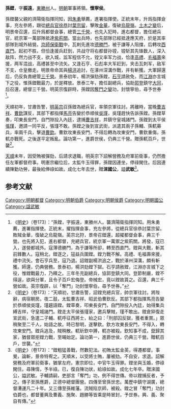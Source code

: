 '''孫鏜'''，字'''振遠'''，[[東勝州|東勝州]]人。[[明朝|明朝]]軍事將領。'''懷寧侯'''。

孫鏜襲父親的濟陽衛指揮同知，因[[朱勇_(明朝)|朱勇]]舉薦，進署指揮使。正統末年，升爲指揮僉事，充左參將，跟從[[總兵官|總兵官]][[徐恭|徐恭]]討[[葉宗留|葉宗留]]，擊敗[[金華|金華]]，復破[[烏龍嶺|烏龍嶺]]。[[土木之變|土木之變]]后，明景帝召還，后升爲都督僉事，總管[[三千營|三千營]]，也先入犯時，進右都督，擔任總兵官，統京軍一萬部隊抵達[[紫荊關|紫荊關]]。當出兵時，也先部隊已經抵達應天府，於是其率部隊到城外結營。[[京師保衛戰|京師保衛戰]]中，瓦剌先進攻[[德胜门_(北京)|德勝門]]，被于謙等人阻擋，后轉攻[[西直門|西直門]]。起初不胜，但恰逢援兵赶到，共战守将右都督孙镗，镗斩其先锋数人，深入敌阵，然力战不支，欲入城，监军程信不允，镗又率军力战，恰逢[[高禮|高禮]]、[[毛福壽|毛福壽]]來援，两军混战，高禮甚至中流矢。又逢石亨、石彪率大军赶到，夹击瓦刺军，敌军不支，仓皇撤走。明景帝命其與[[楊洪_(明朝)|楊洪]]追討，在涿州深溝作戰，并有斬獲。大軍歸還后，仍反負責總管[[三千營|三千營]]。景泰初年，楊洪彈劾孫鏜，[[石亨|石亨]]請赦免，而[[江淵|江淵]]亦言城下之役，惟孫鏜戰最力，於是釋放。景泰三年，擔任副總兵，協助[[郭登|郭登]]鎮守[[大同市|大同]]，后召還，總督三千營。明英宗復辟時，孫鏜因[[奪門之變|奪門之變]]功，封懷寧伯，尋予世券<ref>《[[明史|明史]]》（卷173）：“孫鏜，字振遠，東勝州人。襲濟陽衛指揮同知。用朱勇薦，進署指揮使。正統末，擢指揮僉事，充左參將，從總兵官徐恭討葉宗留。敗賊金華，復破之烏龍嶺。英宗北狩，景帝召鏜還，超擢都督僉事，典三千營。也先將入犯，進右都督，充總兵官，統京軍一萬禦之紫荊關。將發，寇已入，遂營都城外。寇薄德勝門，為于謙等所卻，轉至西直門。鏜與大戰，斬其前鋒數人。寇稍北，鏜逐之，寇益兵圍鏜。鏜力戰不解。高禮、毛福壽來援，禮中流矢。會石亨兵至，寇乃退。詔鏜副楊洪追之，戰於涿州深溝，頗有斬獲。師還，仍典營務。景泰初，楊洪劾鏜下獄。石亨請赦鏜，江淵亦言城下之役，惟鏜戰最力，乃釋之。三年冬充副總兵，協郭登鎮大同。登節制嚴，鏜不得逞，欲與分軍，且令子百戶宏侮登。帝械宏，竟以鏜故貰之。召還，典三千營如故。英宗復辟，以「奪門」功封懷寧伯，尋予世券。”</ref>。

天順初年，甘肅告警，[[明英宗|明英宗]]召孫鏜為總兵官，率領京軍往討。將離時，當晚[[曹吉祥|曹吉祥]]、[[曹欽|曹欽]]謀反，其部下都指揮[[馬亮|馬亮]]告變於恭順侯[[吳瑾|吳瑾]]，吳瑾趕快告訴孫鏜。孫鏜草奏，叩東長安門，自門隙投入內廷，逮捕[[曹吉祥|曹吉祥]]，并鎮守皇城諸門。孫鏜到太平侯[[张瑾_(太平侯)|張瑾]]，邀請一同平反，張瑾不敢。孫鏜之後到宣武街，派遣其兩子孫輔、孫軏募兵，率兩千兵，擊退[[曹欽|曹欽]]。曹欽攻東長安門，不得后轉為攻東安門，曹欽重傷，孫軏亦戰死。之後遂平定叛亂。論功第一，進爵世侯，仍典三千營。贈孫軏百戶，世襲<ref>《[[明史|明史]]》（卷173）：“天順初，甘肅告警，詔鏜充總兵官，帥京軍往討。將陛辭，病宿朝房。夜二鼓，太監曹吉祥、昭武伯曹欽反。其部下都指揮馬亮告變於恭順侯吳瑾，瑾趨語鏜。鏜草奏，叩東長安門，自門隙投入內廷，始得集兵縛吉祥，守皇城諸門。鏜走太平侯張瑾家，邀兵擊賊，瑾不敢出。鏜倉猝復走宣武街，急遣二子輔、軏呼征西將士，紿之曰：「刑部囚反獄，獲者重賞。」眾稍聚至二千人，始語之故。時已黎明，遂擊欽。欽方攻東長安門，不得入，轉攻東安門。鏜兵追及，賊稍散。軏斫欽中膊，軏亦被殺。欽知事不成，竄歸其家，猶督眾拒鏜力戰，至晡始定。論功第一，進爵世侯，仍典三千營。贈軏百戶，世襲。”</ref>。

[[天顺_(明朝)|天順]]末年，因受賄被彈劾，后請求退職，明英宗下詔解營務及府軍前衛事，仍然擔任左軍都督府事。明憲宗繼位后，太監牛玉得罪，孫鏜因連坐，停祿閑住。后因連續陳勤功勞，最後給俸祿如故。成化七年去世，贈'''淶國公'''，謚'''武敏'''<ref>《[[明史|明史]]》（卷173）：“鏜粗猛善戰，然數犯法。初賄太監金英，得遷都督。事覺，論斬，景帝特宥之。天順末，以受將士賄，屢被劾。不自安，求退。詔解營務及府軍前衛事，猶掌左府。憲宗即位，中官牛玉得罪。鏜坐與玉婚，停祿閑住。尋陳情，予半祿。已，復自陳功狀，給祿如故。成化七年卒。贈淶國公，謚武敏。子輔請嗣，吏部言「奪門」功，例不得世傳。帝以鏜捕反者，予之。傳子至孫應爵，正德中總督團營。四傳至曾孫世忠。萬歷中鎮守湖廣，總督漕運凡二十年。又三傳至孫維藩。流賊陷京師，被殺。鏜之冒「奪門」功封伯爵也，都督董興及曹義、施聚、趙勝等皆乘是時冒封，予世券。興、義、聚自有傳。”</ref>。

==参考文献==
{{wikisource|明史/卷173}}
{{Reflist}}

[[Category:明朝都督|Category:明朝都督]]
[[Category:明朝伯爵|Category:明朝伯爵]]
[[Category:明朝侯爵|Category:明朝侯爵]]
[[Category:明朝國公|Category:明朝國公]]
[[Category:諡武敏|Category:諡武敏]]